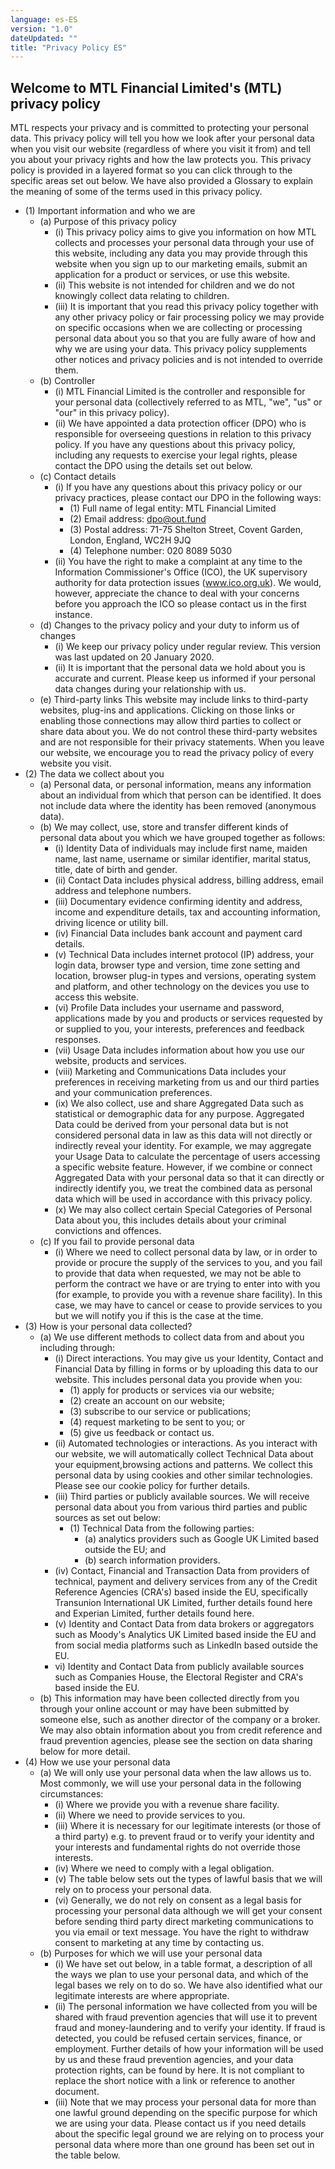 ```yaml
---
language: es-ES
version: "1.0"
dateUpdated: ""
title: "Privacy Policy ES"
---
```


## Welcome to MTL Financial Limited's (MTL) privacy policy

MTL respects your privacy and is committed to protecting your personal data. This privacy
policy will tell you how we look after your personal data when you visit our website (regardless
of where you visit it from) and tell you about your privacy rights and how the law protects you.
This privacy policy is provided in a layered format so you can click through to the specific areas
set out below. We have also provided a Glossary to explain the meaning of some of the terms
used in this privacy policy.

- (1) Important information and who we are
  - (a) Purpose of this privacy policy
    - (i) This privacy policy aims to give you information on how MTL collects and processes your personal data through your use of this website, including any data you may provide through this website when you sign up to our marketing emails, submit an application for a product or services, or use this website.
    - (ii) This website is not intended for children and we do not knowingly collect data relating to children.
    - (iii) It is important that you read this privacy policy together with any other privacy policy or fair processing policy we may provide on specific occasions when we are collecting or processing personal data about you so that you are fully aware of how and why we are using your data. This privacy policy supplements other notices and privacy policies and is not intended to override them.
  - (b) Controller
    - (i) MTL Financial Limited is the controller and responsible for your personal data (collectively referred to as MTL, "we", "us" or "our" in this privacy policy).
    - (ii) We have appointed a data protection officer (DPO) who is responsible for overseeing questions in relation to this privacy policy. If you have any questions about this privacy policy, including any requests to exercise your legal rights, please contact the DPO using the details set out below.
  - (c) Contact details
    - (i) If you have any questions about this privacy policy or our privacy practices, please contact our DPO in the following ways:
      - (1) Full name of legal entity: MTL Financial Limited
      - (2) Email address: dpo@out.fund
      - (3) Postal address: 71-75 Shelton Street, Covent Garden, London, England, WC2H 9JQ
      - (4) Telephone number: 020 8089 5030
    - (ii) You have the right to make a complaint at any time to the Information Commissioner's Office (ICO), the UK supervisory authority for data protection issues (www.ico.org.uk). We would, however, appreciate the chance to deal with your concerns before you approach the ICO so please contact us in the first instance.
  - (d) Changes to the privacy policy and your duty to inform us of changes
    - (i) We keep our privacy policy under regular review. This version was last updated on 20 January 2020.
    - (ii) It is important that the personal data we hold about you is accurate and current. Please keep us informed if your personal data changes during your relationship with us.
  - (e) Third-party links
    This website may include links to third-party websites, plug-ins and applications. Clicking on those links or enabling those connections may allow third parties to collect or share data about you. We do not control these third-party websites and are not responsible for their privacy statements. When you leave our website, we encourage you to read the privacy policy of every website you visit.
- (2) The data we collect about you
  - (a) Personal data, or personal information, means any information about an individual from which that person can be identified. It does not include data where the identity has been removed (anonymous data).
  - (b) We may collect, use, store and transfer different kinds of personal data about you which we have grouped together as follows:
    - (i) Identity Data of individuals may include first name, maiden name, last name, username or similar identifier, marital status, title, date of birth and gender.
    - (ii) Contact Data includes physical address, billing address, email address and telephone numbers.
    - (iii) Documentary evidence confirming identity and address, income and expenditure details, tax and accounting information, driving licence or utility bill.
    - (iv) Financial Data includes bank account and payment card details.
    - (v) Technical Data includes internet protocol (IP) address, your login data, browser type and version, time zone setting and location, browser plug-in types and versions, operating system and platform, and other technology on the devices you use to access this website.
    - (vi) Profile Data includes your username and password, applications made by you and products or services requested by or supplied to you, your interests, preferences and feedback responses.
    - (vii) Usage Data includes information about how you use our website, products and services.
    - (viii) Marketing and Communications Data includes your preferences in receiving marketing from us and our third parties and your communication
    preferences.
    - (ix) We also collect, use and share Aggregated Data such as statistical or demographic data for any purpose. Aggregated Data could be derived from your personal data but is not considered personal data in law as this data will not directly or indirectly reveal your identity. For example, we may aggregate your Usage Data to calculate the percentage of users accessing a specific website feature. However, if we combine or connect Aggregated Data with your personal data so that it can directly or indirectly identify you, we treat the combined data as personal data which will be used in accordance with this privacy policy.
    - (x) We may also collect certain Special Categories of Personal Data about you, this includes details about your criminal convictions and offences.
  - (c) If you fail to provide personal data
    - (i) Where we need to collect personal data by law, or in order to provide or procure the supply of the services to you, and you fail to provide that data when requested, we may not be able to perform the contract we have or are trying to enter into with you (for example, to provide you with a revenue share facility). In this case, we may have to cancel or cease to provide services to you but we will notify you if this is the case at the time.
- (3) How is your personal data collected?
  - (a) We use different methods to collect data from and about you including through:
    - (i) Direct interactions. You may give us your Identity, Contact and Financial Data by filling in forms or by uploading this data to our website. This includes personal data you provide when you:
      - (1) apply for products or services via our website;
      - (2) create an account on our website;
      - (3) subscribe to our service or publications;
      - (4) request marketing to be sent to you; or
      - (5) give us feedback or contact us.
    - (ii) Automated technologies or interactions. As you interact with our website, we will automatically collect Technical Data about your equipment,browsing actions and patterns. We collect this personal data by using cookies and other similar technologies. Please see our cookie policy for further details.
    - (iii) Third parties or publicly available sources. We will receive personal data about you from various third parties and public sources as set out below:
      - (1) Technical Data from the following parties:
        - (a) analytics providers such as Google UK Limited based outside the EU; and
        - (b) search information providers.
    - (iv) Contact, Financial and Transaction Data from providers of technical, payment and delivery services from any of the Credit Reference Agencies (CRA's) based inside the EU, specifically Transunion International UK Limited, further details found here and Experian Limited, further details found here.
    - (v) Identity and Contact Data from data brokers or aggregators such as Moody's Analytics UK Limited based inside the EU and from social media platforms such as LinkedIn based outside the EU.
    - vi) Identity and Contact Data from publicly available sources such as Companies House, the Electoral Register and CRA's based inside the EU.
  - (b) This information may have been collected directly from you through your online account or may have been submitted by someone else, such as another director of the company or a broker. We may also obtain information about you from credit reference and fraud prevention agencies, please see the section on data sharing below for more detail.
- (4) How we use your personal data
  - (a) We will only use your personal data when the law allows us to. Most commonly, we will use your personal data in the following circumstances:
    - (i) Where we provide you with a revenue share facility.
    - (ii) Where we need to provide services to you.
    - (iii) Where it is necessary for our legitimate interests (or those of a third party) e.g. to prevent fraud or to verify your identity and your interests and fundamental rights do not override those interests.
    - (iv) Where we need to comply with a legal obligation.
    - (v) The table below sets out the types of lawful basis that we will rely on to process your personal data.
    - (vi) Generally, we do not rely on consent as a legal basis for processing your personal data although we will get your consent before sending third party direct marketing communications to you via email or text message. You have the right to withdraw consent to marketing at any time by contacting us.
  - (b) Purposes for which we will use your personal data
    - (i) We have set out below, in a table format, a description of all the ways we plan to use your personal data, and which of the legal bases we rely on to do so. We have also identified what our legitimate interests are where appropriate.
    - (ii) The personal information we have collected from you will be shared with fraud prevention agencies that will use it to prevent fraud and money-laundering and to verify your identity. If fraud is detected, you could be refused certain services, finance, or employment. Further details of how your information will be used by us and these fraud prevention agencies, and your data protection rights, can be found by here. It is not compliant to replace the short notice with a link or reference to another document.
    - (iii) Note that we may process your personal data for more than one lawful ground depending on the specific purpose for which we are using your data. Please contact us if you need details about the specific legal ground we are relying on to process your personal data where more than one ground has been set out in the table below.
